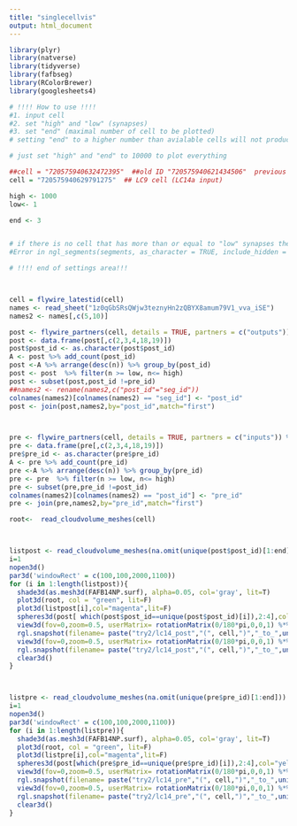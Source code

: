 ```yaml
---
title: "singlecellvis"
output: html_document
---
```

```r
library(plyr)
library(natverse)
library(tidyverse)
library(fafbseg)
library(RColorBrewer)
library(googlesheets4)

```

```r



# !!!! How to use !!!!
#1. input cell
#2. set "high" and "low" (synapses)
#3. set "end" (maximal number of cell to be plotted)
# setting "end" to a higher number than avialable cells will not produce an error but plot all available cells

# just set "high" and "end" to 10000 to plot everything

##cell = "720575940632472395"  ##old ID "720575940621434506"  previous cell
cell = "720575940629791275"  ## LC9 cell (LC14a input)

high <- 1000
low<- 1

end <- 3


# if there is no cell that has more than or equal to "low" synapses the programm will produce the follwing error code:
#Error in ngl_segments(segments, as_character = TRUE, include_hidden = FALSE) :Sorry. There are no valid segments in segments

# !!!! end of settings area!!!



cell = flywire_latestid(cell)
names <- read_sheet("1z0qGbSRsQWjw3teznyHn2zQBYX8amum79V1_vva_iSE")
names2 <- names[,c(5,10)]
```

```r
post <- flywire_partners(cell, details = TRUE, partners = c("outputs")) %>% filter(cleft_scores >= 100)
post <- data.frame(post[,c(2,3,4,18,19)])
post$post_id <- as.character(post$post_id)
A <- post %>% add_count(post_id)
post <-A %>% arrange(desc(n)) %>% group_by(post_id)
post <- post  %>% filter(n >= low, n<= high)
post <- subset(post,post_id !=pre_id)
##names2 <- rename(names2,c("post_id"="seg_id"))
colnames(names2)[colnames(names2) == "seg_id"] <- "post_id"
post <- join(post,names2,by="post_id",match="first")



pre <- flywire_partners(cell, details = TRUE, partners = c("inputs")) %>% filter(cleft_scores >= 100)
pre <- data.frame(pre[,c(2,3,4,18,19)])
pre$pre_id <- as.character(pre$pre_id)
A <- pre %>% add_count(pre_id)
pre <-A %>% arrange(desc(n)) %>% group_by(pre_id)
pre <- pre  %>% filter(n >= low, n<= high)
pre <- subset(pre,pre_id !=post_id)
colnames(names2)[colnames(names2) == "post_id"] <- "pre_id"
pre <- join(pre,names2,by="pre_id",match="first")


```


```r
root<-  read_cloudvolume_meshes(cell)



listpost <- read_cloudvolume_meshes(na.omit(unique(post$post_id)[1:end]))
i=1
nopen3d()
par3d('windowRect' = c(100,100,2000,1100))
for (i in 1:length(listpost)){
  shade3d(as.mesh3d(FAFB14NP.surf), alpha=0.05, col='gray', lit=T)
  plot3d(root, col = "green", lit=F)
  plot3d(listpost[i],col="magenta",lit=F)
  spheres3d(post[ which(post$post_id==unique(post$post_id)[i]),2:4],col="yellow",radius = 900,lit=F)
  view3d(fov=0,zoom=0.5, userMatrix= rotationMatrix(0/180*pi,0,0,1) %*% rotationMatrix(180/180*pi,1,0,0))
  rgl.snapshot(filename= paste("try2/lc14_post","(", cell,")","_to_",unique(post$post_id)[i],"(",post$type[post$post_id==unique(post$post_id)[i]][1],")" , "front.png", sep=""))
  view3d(fov=0,zoom=0.5, userMatrix= rotationMatrix(0/180*pi,0,0,1) %*% rotationMatrix(-90/180*pi,1,0,0))
  rgl.snapshot(filename= paste("try2/lc14_post","(", cell,")","_to_",unique(post$post_id)[i],"(",post$type[post$post_id==unique(post$post_id)[i]][1],")" ,"top.png", sep=""))
  clear3d()
}



listpre <- read_cloudvolume_meshes(na.omit(unique(pre$pre_id)[1:end]))
i=1
nopen3d()
par3d('windowRect' = c(100,100,2000,1100))
for (i in 1:length(listpre)){
  shade3d(as.mesh3d(FAFB14NP.surf), alpha=0.05, col='gray', lit=T)
  plot3d(root, col = "green", lit=F)
  plot3d(listpre[i],col="magenta",lit=F)
  spheres3d(post[which(pre$pre_id==unique(pre$pre_id)[i]),2:4],col="yellow",radius = 900,lit=F)
  view3d(fov=0,zoom=0.5, userMatrix= rotationMatrix(0/180*pi,0,0,1) %*% rotationMatrix(180/180*pi,1,0,0))
  rgl.snapshot(filename= paste("try2/lc14_pre","(", cell,")","_to_",unique(pre$pre_id)[i],"(",pre$type[pre$pre_id==unique(pre$pre_id)[i]][1],")", "front.png", sep=""))
  view3d(fov=0,zoom=0.5, userMatrix= rotationMatrix(0/180*pi,0,0,1) %*% rotationMatrix(-90/180*pi,1,0,0))
  rgl.snapshot(filename= paste("try2/lc14_pre","(", cell,")","_to_",unique(pre$pre_id)[i],"(",pre$type[pre$pre_id==unique(pre$pre_id)[i]][1],")", "top.png", sep=""))
  clear3d()
}
```





